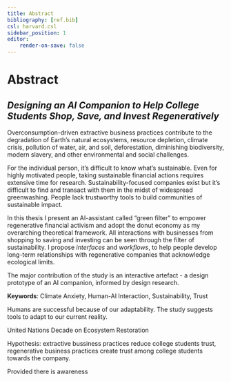 ```yaml
---
title: Abstract
bibliography: [ref.bib]
csl: harvard.csl
sidebar_position: 1
editor:
    render-on-save: false
---
```


# Abstract

## *Designing an AI Companion to Help College Students Shop, Save, and Invest Regeneratively*

Overconsumption-driven extractive business practices contribute to the degradation of Earth's natural ecosystems, resource depletion, climate crisis, pollution of water, air, and soil, deforestation, diminishing biodiversity, modern slavery, and other environmental and social challenges.

For the individual person, it's difficult to know what's sustainable. Even for highly motivated people, taking sustainable financial actions requires extensive time for research. Sustainability-focused companies exist but it's difficult to find and transact with them in the midst of widespread greenwashing. People lack trustworthy tools to build communities of sustainable impact.

In this thesis I present an AI-assistant called "green filter" to empower regenerative financial activism and adopt the donut economy as my overarching theoretical framework. All interactions with businesses from shopping to saving and investing can be seen through the filter of sustainability. I propose *interfaces* and *workflows*, to help people develop long-term relationships with regenerative companies that acknowledge ecological limits.

The major contribution of the study is an interactive artefact - a design prototype of an AI companion, informed by design research.

**Keywords**: Climate Anxiety, Human-AI Interaction, Sustainability, Trust


Humans are successful because of our adaptability. The study suggests tools to adapt to our current reality.

United Nations Decade on Ecosystem Restoration

Hypothesis: extractive bussiness practices reduce college students trust, regenerative business practices create trust among college students towards the company.

Provided there is awareness